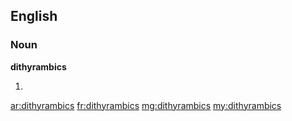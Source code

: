 ==English==

===Noun===
'''dithyrambics'''

# {{plural of|dithyrambic}}

[[ar:dithyrambics]]
[[fr:dithyrambics]]
[[mg:dithyrambics]]
[[my:dithyrambics]]